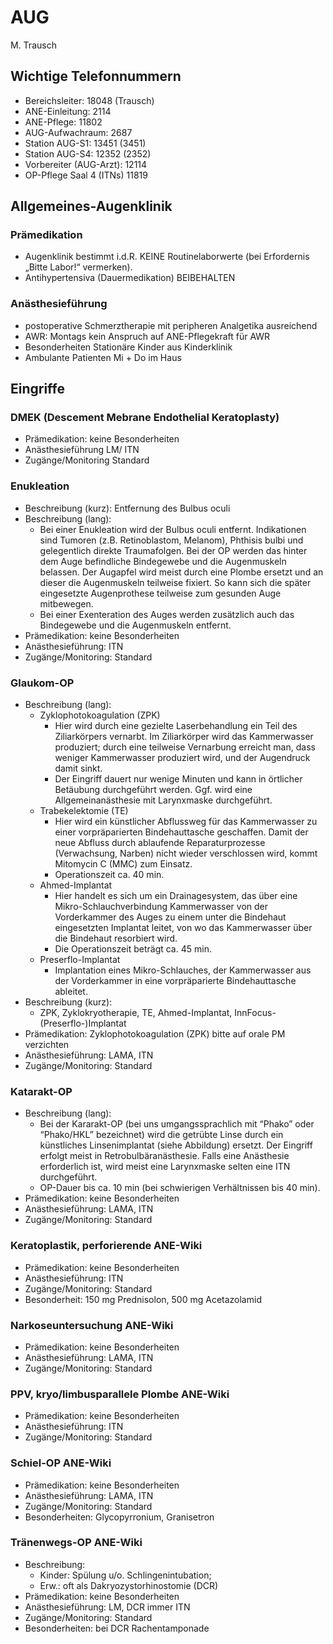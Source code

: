 # AUG
M. Trausch

## Wichtige Telefonnummern
-	Bereichsleiter: 		18048 (Trausch)
-	ANE-Einleitung:		2114
-	ANE-Pflege:		11802
-	AUG-Aufwachraum: 	2687 
-	Station AUG-S1: 		13451 (3451)
-	Station AUG-S4: 		12352 (2352)
-	Vorbereiter (AUG-Arzt): 	12114
-	OP-Pflege Saal 4 (ITNs)	11819

## Allgemeines-Augenklinik
### Prämedikation		
-	Augenklinik bestimmt i.d.R. KEINE Routinelaborwerte (bei Erfordernis „Bitte Labor!“ vermerken).
-	Antihypertensiva (Dauermedikation) BEIBEHALTEN

### Anästhesieführung	
-	postoperative Schmerztherapie mit peripheren Analgetika ausreichend
-	AWR: Montags kein Anspruch auf ANE-Pflegekraft für AWR
-	Besonderheiten	Stationäre Kinder aus Kinderklinik
-	Ambulante Patienten Mi + Do im Haus

## Eingriffe
### DMEK (Descement Mebrane Endothelial Keratoplasty)
-	Prämedikation:	keine Besonderheiten
-	Anästhesieführung	LM/ ITN
-	Zugänge/Monitoring	Standard

### Enukleation 
-	Beschreibung (kurz): Entfernung des Bulbus oculi   
-	Beschreibung (lang): 
    - Bei einer Enukleation wird der Bulbus oculi entfernt. Indikationen sind Tumoren (z.B. Retinoblastom, Melanom), Phthisis bulbi und gelegentlich direkte Traumafolgen. Bei der OP werden das hinter dem Auge befindliche Bindegewebe und die Augenmuskeln belassen. Der Augapfel wird meist durch eine Plombe ersetzt und an dieser die Augenmuskeln teilweise fixiert. So kann sich die später eingesetzte Augenprothese teilweise zum gesunden Auge mitbewegen.
    - Bei einer Exenteration des Auges werden zusätzlich auch das Bindegewebe und die Augenmuskeln entfernt.
-	Prämedikation:	keine Besonderheiten
-	Anästhesieführung:	ITN
-	Zugänge/Monitoring:	Standard

### Glaukom-OP
-	Beschreibung (lang):
    -	Zyklophotokoagulation (ZPK)
        -	Hier wird durch eine gezielte Laserbehandlung ein Teil des Ziliarkörpers vernarbt. Im Ziliarkörper wird das Kammerwasser produziert; durch eine teilweise Vernarbung erreicht man, dass weniger Kammerwasser produziert wird, und der Augendruck damit sinkt.
        -	Der Eingriff dauert nur wenige Minuten und kann in örtlicher Betäubung durchgeführt werden. Ggf. wird eine Allgemeinanästhesie mit Larynxmaske durchgeführt.
    -	Trabekelektomie (TE)	
        -	Hier wird ein künstlicher Abflussweg für das Kammerwasser zu einer vorpräparierten Bindehauttasche geschaffen. Damit der neue Abfluss durch ablaufende Reparaturprozesse (Verwachsung, Narben) nicht wieder verschlossen wird, kommt Mitomycin C (MMC) zum Einsatz.
        -	Operationszeit ca. 40 min. 
    -	Ahmed-Implantat
        -	Hier handelt es sich um ein Drainagesystem, das über eine Mikro-Schlauchverbindung Kammerwasser von der Vorderkammer des Auges zu einem unter die Bindehaut eingesetzten Implantat leitet, von wo das Kammerwasser über die Bindehaut resorbiert wird.
        -	Die Operationszeit beträgt ca. 45 min. 
    -	Preserflo-Implantat
        -	Implantation eines Mikro-Schlauches, der Kammerwasser aus der Vorderkammer in eine vorpräparierte Bindehauttasche ableitet.
-	Beschreibung (kurz):
    -	ZPK, Zyklokryotherapie, TE, Ahmed-Implantat, InnFocus-(Preserflo-)Implantat
-	Prämedikation: Zyklophotokoagulation (ZPK) bitte auf orale PM verzichten
-	Anästhesieführung: LAMA, ITN
-	Zugänge/Monitoring: Standard

### Katarakt-OP
-	Beschreibung (lang):
    -	Bei der Kararakt-OP (bei uns umgangssprachlich mit "Phako" oder "Phako/HKL" bezeichnet) wird die getrübte Linse durch ein künstliches Linsenimplantat (siehe Abbildung) ersetzt. Der Eingriff erfolgt meist in Retrobulbäranästhesie. Falls eine Anästhesie erforderlich ist, wird meist eine Larynxmaske selten eine ITN durchgeführt.
    -	OP-Dauer bis ca. 10 min (bei schwierigen Verhältnissen bis 40 min).
-	Prämedikation:	keine Besonderheiten
-	Anästhesieführung: LAMA, ITN
-	Zugänge/Monitoring: Standard

### Keratoplastik, perforierende ANE-Wiki
-	Prämedikation:	keine Besonderheiten
-	Anästhesieführung:	ITN
-	Zugänge/Monitoring:	Standard
-	Besonderheit:	150 mg Prednisolon, 500 mg Acetazolamid

### Narkoseuntersuchung ANE-Wiki
-	Prämedikation:	keine Besonderheiten
-	Anästhesieführung:	LAMA, ITN
-	Zugänge/Monitoring:	Standard

### PPV, kryo/limbusparallele Plombe ANE-Wiki
-	Prämedikation:	keine Besonderheiten
-	Anästhesieführung:	ITN
-	Zugänge/Monitoring:	Standard

### Schiel-OP ANE-Wiki
-	Prämedikation:	keine Besonderheiten
-	Anästhesieführung:	LAMA, ITN
-	Zugänge/Monitoring:	Standard
-	Besonderheiten:	Glycopyrronium, Granisetron

###  Tränenwegs-OP ANE-Wiki
-	Beschreibung:	
    - Kinder: Spülung u/o. Schlingenintubation; 
    - Erw.: oft als Dakryozystorhinostomie (DCR)
-	Prämedikation:	keine Besonderheiten
-	Anästhesieführung:	LM, DCR immer ITN
-	Zugänge/Monitoring:	Standard
-	Besonderheiten:	bei DCR Rachentamponade